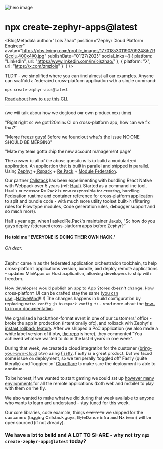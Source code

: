 
![hero image](/static/image/create-zephyr-apps.d66dad1d.webp)

# npx create-zephyr-apps@latest

<BlogMetadata
  author="Lois Zhao"
  position="Zephyr Cloud Platform Engineer"
  avatar="https://pbs.twimg.com/profile_images/1770185301190709248/hZRQccIu_400x400.jpg"
  publishDate="01/27/2025"
  socialLinks={[
    {
      platform: "LinkedIn",
      url: "https://www.linkedin.com/in/loiszhao/"
    },
    {
      platform: "X",
      url: "https://x.com/zmzlois"
    }
  ]}
/>

TLDR' - we simplified where you can find almost all our examples. Anyone can scaffold a federated cross-platform application with a single command:

```bash
npx create-zephyr-apps@latest
```

[Read about how to use this CLI.](https://docs.zephyr-cloud.io/recipes/repack-mf)

---

(we will talk about how we dogfood our own product next time)

"Right right so we got 120mins CI on cross-platform app, how can we fix that?"

"Merge freeze guys! Before we found out what's the issue NO ONE SHOULD BE MERGING"

"Mate my team gotta ship the new account management page"

The answer to all of the above questions is to build a modularized application. An application that is built in parallel and shipped in parallel. Using [Zephyr](https://docs.zephyr-cloud.io) +[ Rspack](https://rspack.dev) + [Re.Pack](https://github.com/callstack/repack) + [Module Federation](https://module-federation.io).

Our partner [Callstack](https://www.callstack.com/) has been experimenting with bundling React Native with Webpack over 5 years (ref: [Haul](https://github.com/callstack/haul)). Started as a command line tool, Haul's successor Re.Pack is now responsible for creating, handling Federation runtime and container reference for cross-platform application to split and bundle code - with much more utility toolset built-in (filtering rules for Flow type modules, Code generation rules, debugger support and so much more).

Half a year ago, when I asked Re.Pack's maintainer Jakub, "So how do you guys deploy federated cross-platform apps before Zephyr?"

#### He told me "EVERYONE IS DOING THEIR OWN HACK."

###### Oh dear.

Zephyr came in as the federated application orchestration toolchain, to help cross-platform applications version, bundle, and deploy remote applications - updates MiniApps on Host application, allowing developers to ship with freedom.

How developers would publish an app to App Stores doesn't change. How cross-platform UI can be crafted stay the same ([you can use](https://x.com/_jbroma/status/1881452224305574233?s=46)...[NativeWind](https://x.com/_jbroma/status/1881452224305574233?s=46)!!!!) The changes happens in build configuration by replacing `metro.config.js` to `rspack.config.ts` - read more about the [how-to in our documentation](https://docs.zephyr-cloud.io/recipes/repack-mf).

We organised a hackathon-format event in one of our customers' office - broke the app in production (intentionally ofc), and rollback with Zephyr's [instant rollback feature](https://docs.zephyr-cloud.io/how-to/versioning-tags#version-rollback-and-roll-forward). After we shipped a PoC application (we also made a white label version of it btw, [the repo](https://github.com/ZephyrCloudIO/zephyr-repack-example) is here), they commented "You achieved what we wanted to do in the last 6 years in one week".

During that week, we created a cloud integration for the customer ([bring-your-own-cloud](https://docs.zephyr-cloud.io/cloud) btw) using [Fastly](https://fastly.com). Fastly is a great product. But we faced some issue on deployment, so we temperally 'toggled off' Fastly (quite literally) and 'toggled on' [Cloudflare](https://www.cloudflare.com/en-gb/) to make sure the deployment is able to continue.

To be honest, if we wanted to start gaming we could set up [however many environments](https://docs.zephyr-cloud.io/how-to/environments) for all the remote applications (both web and mobile) to play with them on the fly.

We also wanted to make what we did during that week available to anyone who wants to learn and understand - stay tuned for this week.

Our core libraries, code example, things ~~similar to~~ we shipped for the customers (tagging Callstack guys, ByteDance infra and Nx team) will be open sourced (if not already).

### We have a lot to build and A LOT TO SHARE - why not try `npx create-zephyr-apps@latest` today?
